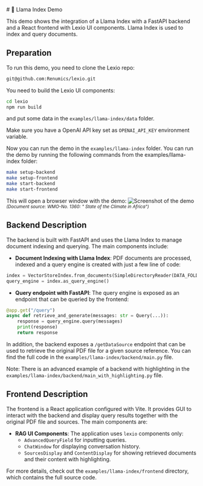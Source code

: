 
<Meta title="Gallery/Llama-Index" />
# 🚀 Llama Index Demo

This demo shows the integration of a Llama Index with a FastAPI backend and a React frontend with Lexio UI components.  Llama Index is used to index and query documents.


## Preparation
To run this demo, you need to clone the Lexio repo:
```bash
git@github.com:Renumics/lexio.git
```

You need to build the Lexio UI components:
```bash
cd lexio
npm run build
```
and put some data in the `examples/llama-index/data` folder.

Make sure you have a OpenAI API key set as `OPENAI_API_KEY` environment variable.

Now you can run the demo in the `examples/llama-index` folder. You can run the demo by running the following commands from the examples/llama-index folder:
```bash
make setup-backend
make setup-frontend
make start-backend
make start-frontend
```
This will open a browser window with the demo:
<img src={Shot} alt="Screenshot of the demo" />
<small><i>(Document source: WMO-No. 1360: " State of the Climate in Africa")</i></small>


## Backend Description

The backend is built with FastAPI and uses the Llama Index to manage document indexing and querying. The main components include:

- **Document Indexing with Llama Index**: PDF documents are processed, indexed and a query engine is created with just a few line of code:
```python
index = VectorStoreIndex.from_documents(SimpleDirectoryReader(DATA_FOLDER).load_data())
query_engine = index.as_query_engine()
```

- **Query endpoint with FastAPI**: The query engine is exposed as an endpoint that can be queried by the frontend:
```python
@app.get("/query")
async def retrieve_and_generate(messages: str = Query(...)):
    response = query_engine.query(messages)
    print(response)
    return response
```

In addition, the backend exposes a `/getDataSource` endpoint that can be used to retrieve the original PDF file for a given source reference. You can find the full code in the `examples/llama-index/backend/main.py` file.

Note: There is an advanced example of a backend with highlighting in the `examples/llama-index/backend/main_with_highlighting.py` file.

## Frontend Description

The frontend is a React application configured with Vite. It provides GUI to interact with the backend and display query results together with the original PDF file and sources. The main components are:


- **RAG UI Components**: The application uses `lexio` components only:
  -  `AdvancedQueryField` for inputting queries.
  - `ChatWindow` for displaying conversation history.
  - `SourcesDisplay` and `ContentDisplay` for showing retrieved documents and their content with highlighting.


For more details, check out the `examples/llama-index/frontend` directory, which contains the full source code.


